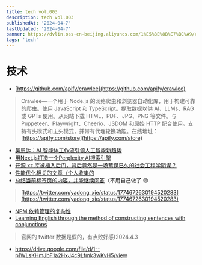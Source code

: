```yaml
---
title: tech vol.003
description: tech vol.003
publishedAt: '2024-04-7'
lastUpdated: '2024-04-7'
banner: https://dvlin.oss-cn-beijing.aliyuncs.com/1%E5%8E%8B%E7%BC%A9/chuanghu.jpg?Expires=1712509623&OSSAccessKeyId=TMP.3KiN7mYSPMsD4j1mCqQDRgPQqXqHReuj1cRGZ535sbeFBQiL5CwQbDSor8efrMHecH7AydNB7ub2rMjxqBqLvJFataaCve&Signature=ic7wjj%2BCrwkH8pgcj5Q1EDbfbw4%3D
tags: 'tech'
---
```

# 技术

- [https://github.com/apify/crawlee](https://github.com/apify/crawlee)

> Crawlee—一个用于 Node.js 的网络爬虫和浏览器自动化库，用于构建可靠的爬虫。使用 JavaScript 和 TypeScript。提取数据以供 AI、LLMs、RAG 或 GPTs 使用。从网站下载 HTML、PDF、JPG、PNG 等文件。与 Puppeteer、Playwright、Cheerio、JSDOM 和原始 HTTP 配合使用。支持有头模式和无头模式，并带有代理轮换功能。在线地址：[https://apify.com/store](https://apify.com/store)
> 
- [吴恩达：AI 智能体工作流引领人工智能新趋势](https://twitter.com/dotey/status/1773490384594763882)
- [用Next.js打造一个Perplexity AI搜索引擎](https://twitter.com/tonyzhu1984/status/1774214133686120848)
- [开源 xz 库被植入后门，背后竟然是一场蓄谋已久的社会工程学阴谋？](https://twitter.com/CarsonYangk8s/status/1774372139296075939)
- [性能优化相关的文章（个人收集的](https://www.notion.so/9ba24c3de1864b428cf78e6d31ecd31c?pvs=21)
- [总结当前标签页的内容，并能继续问答](https://www.elmo.chat/)（不用自己做了 😄

> [https://twitter.com/yadong_xie/status/1774672630194520283](https://twitter.com/yadong_xie/status/1774672630194520283)
> 
- [NPM 依赖管理的复杂性](https://mp.weixin.qq.com/s/kNp-y4YHzoD2Y8DLig44Ng)
- [Learning English through the method of constructing sentences with conjunctions](https://earthworm.cuixueshe.com/)

> 官网的 twitter 数据是假的，有点败好感(2024.4.3
> 
- https://drive.google.com/file/d/1--p1WLsKHmJbF1a2HxJ4c9Lfmk3wKvH5/view
